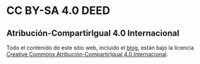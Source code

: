 # CC BY-SA 4.0 DEED

## Atribución-CompartirIgual 4.0 Internacional

Todo el contenido de este sitio web, incluido el [blog](blog.qmd), están bajo la licencia [Creative Commons Atribución-CompartirIgual 4.0 Internacional](https://creativecommons.org/licenses/by-sa/4.0/deed.es).
